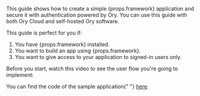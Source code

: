 
<p>
  This guide shows how to create a simple {props.framework} application and secure it with authentication powered by Ory. You can
  use this guide with both Ory Cloud and self-hosted Ory software.
</p>

This guide is perfect for you if:

<ol>
  <li>You have {props.framework} installed.</li>
  <li>You want to build an app using {props.framework}.</li>
  <li>You want to give access to your application to signed-in users only.</li>
</ol>

Before you start, watch this video to see the user flow you're going to implement:

<VideoEmbed mp4={props.mp4} webm={props.webm} />


<Admonition type="tip">
  You can find the code of the sample application{" "}
  <a href={props.sampleUrl || "https://github.com/ory/docs/tree/master/code-examples/protect-page/login/"}>here</a>.
</Admonition>
